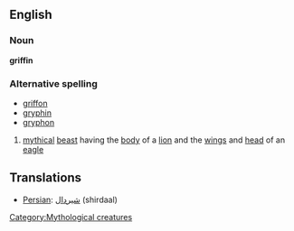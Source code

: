 ==English==
[[Category:Mythological creatures]]
===Noun===
'''griffin'''

===Alternative spelling===
*[[griffon]]
*[[gryphin]]
*[[gryphon]]

#[[myth]]ical [[beast]] having the [[body]] of a [[lion]] and the [[wing]]s and [[head]] of an [[eagle]]

==Translations==
*[[Persian]]: [[شیردال]] (shirdaal)